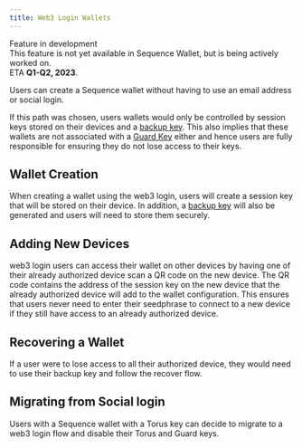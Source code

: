 ```yaml
---
title: Web3 Login Wallets
---
```


<Info> Feature in development <br/>
This feature is not yet available in Sequence Wallet, but is being actively worked on. <br/>
ETA **Q1-Q2, 2023**.</Info>

Users can create a Sequence wallet without having to use an email address or social login. 

If this path was chosen, users wallets would only be controlled by session keys stored on their devices and a [backup key](backup-key). This also implies that these wallets are not associated with a [Guard Key](social-login-wallets#guard-key) either and hence users are fully responsible for ensuring they do not lose access to their keys.


## Wallet Creation

When creating a wallet using the web3 login, users will create a session key that will be stored on their device. In addition, a [backup key](backup-key) will also be generated and users will need to store them securely.


## Adding New Devices

web3 login users can access their wallet on other devices by having one of their already authorized device scan a QR code on the new device. The QR code contains the address of the session key on the new device that the already authorized device will add to the wallet configuration. This ensures that users never need to enter their seedphrase to connect to a new device if they still have access to an already authorized device.


## Recovering a Wallet

If a user were to lose access to all their authorized device, they would need to use their backup key and follow the recover flow.


## Migrating from Social login

Users with a Sequence wallet with a Torus key can decide to migrate to a web3 login flow and disable their Torus and Guard keys.
